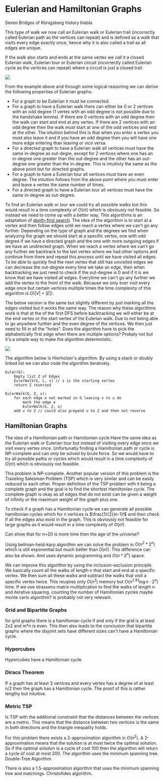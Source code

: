 
# Eulerian and Hamiltonian Graphs

<Callout type="todo">
    Seven Bridges of Königsberg history blabla
</Callout>

This type of walk we now call an Eulerian walk or Eulerian trail (incorrectly called Eulerian path as the vertices can repeat) and is defined as a 
walk that visits every edge exactly once, hence why it is also called a trail as all edges are unique.

If the walk also starts and ends at the same vertex we call it a closed Eulerian walk, Eulerian tour or Eulerian circuit (incorrectly called Eulerian cycle as the vertices can repeat) 
where a circuit is just a closed trail.

<Image 
    src="/cs/graphsEulerian.png"
    caption="Two Eulerian graphs. Note that the arrows indicate the direction of the walk and not the direction of the edges."
/>

From the example above and through some logical reasoning we can derive the following properties of Eulerian graphs:
- For a graph to be Eulerian it must be connected.
- For a graph to have a Eulerian walk there can either be 0 or 2 vertices with an odd degree (1 vertex with an odd degree is not possible due to 
the handshake lemma). If there are 0 vertices with an odd degree then the walk can start and end at any vertex. If there are 2 vertices with an odd degree 
then the walk must start at one of the odd vertices and end at the other. The intuition behind this is that when you enter a vertex you must also leave it 
and if you have an odd degree then you will have one more edge entering than leaving or vice versa.
- For a directed graph to have a Eulerian walk all vertices must have the same in-degree as out-degre, except for 2 vertices where one has an in-degree 
one greater than the out-degree and the other has an out-degree one greater than the in-degree. This is intuitivly the same as the above point but for 
directed graphs.
- For a graph to have a Eulerian tour all vertices must have an even degree. The intuition follows from the above point where you must enter and leave 
a vertex the same number of times.
- For a directed graph to have a Eulerian tour all vertices must have the same in-degree as out-degree.

To find an Eulerian walk or tour we could try all possible walks but this would result in a time complexity of $O(n!)$ which is obviously not feasible. 
So instead we need to come up with a better way. This algorithms is an adaptation of [depth-first search](/garden/cs/algd/graphsNetworks/depthFirstSearch). 
The idea of the algorithm is to start at a vertex and then follow edges until we reach a vertex where we can't go any further. 
Depending on the type of graph and the degrees we find when analyzing the graph we should start at a specific vertex, one with odd degree if we have a 
directed graph and the one with more outgoing edges if we have an undirected graph. 
When we reach a vertex where we can't go any further we backtrack to the last vertex where we had other options and continue from there and repeat 
this process until we have visited all edges. To be able to quickly find the next vertex that still has unvisited edges we can decrease the out-degree 
every time we take an edge, then when backtracking we just need to check if the out-degree is 0 and if it is we know that we have visited all edges.
Everytime we can't go any further we add the vertex to the front of the walk. Because we only ever visit every edge once but certain vertices multiple
times the time complexity of this algorithm is $O(|V| + |E|)$.

The below version is the same but slightly different by just marking all the edges visited but it works the same way. The reason why these algorithms 
work is that at the of the first DFS before backtracking we will either be at the end vertex or the start vertex of the Eulerian walk. Due to not being able 
to go anywhere further and the even degree of the vertices. We then just need to fill in all the "holes".
Does the algorithm have to pick the alphabetically first edge when there are multiple options? Probaly not but it's a simple way to make the algorithm 
deterministic.

<Image 
    src="/cs/graphsHierholzer.png"
    caption="The recursion tree of the Hierholzer's algorithm. The pink path is not the same as the recursion tree but is also a valid Eulerian walk."
/>

The algorithm below is Hierholzer's algorithm. By using a stack or doubly linked list we can also code the algorithm iteratively.

```pseudocode
Euler(G):
    Empty list Z of Edges
    EulerWalk(G, L, s) // s is the starting vertex
    return Z reversed

EulerWalk(G, Z, v):
    for each edge e not marked in G leaving v to u do
        mark the edge e
        EulerWalk(G, Z, u)
    add v to Z // could also prepend v to Z and then not reverse
```

## Hamiltonian Graphs

The idea of a Hamiltonian path or Hamiltonian cycle Have the same idea as the Eulerian walk or Eulerian tour but instead of visiting every edge once 
we visit every vertex once. Unfortunatly finding a Hamiltonian path or cycle is NP-complete and can only be solved by brute force. 
So we would have to try all possible paths or cycles which would result in a time complexity of $O(n!)$ which is obviously not feasible. 

This problem is NP-complete. Another popular version of this problem is the Traveling Salesman Problem (TSP) which is very similar and can be easily reduced to each other. Proper definition of the TSP problem with it being a complete graph and the goal is to find the shortest Hamiltonian cycle. The complete graph is okay as all edges that do not exist can be given a weight of infinity or the maximum weight of the graph plus one.

To check if a graph has a Hamiltonian cycle we can generate all possible hamiltonian cycles which for n vertices is 
$\frac{1}{2}(n-1)!$ and then check if all the edges also exist in the graph. This is obviously not feasible for large graphs as it would result in a time complexity of $O(n!)$. 

Can show that for n=20 is more time then the age of the universe?

Using bellman-held-karp algorithm we can solve the problem in $O(n^2*2^n)$ which is still exponential but much better than $O(n!)$. This difference can also be shown. And uses dynamic programming and $O(n * 2^n)$ space.

We can improve this algorithm by using the inclusion-exclusion principle. We basically count all the walks of length n that start and end at a specific vertex. We then sum all these walks and subtract the walks that visit a specific vertex twice. This reuqires only $O(n^2)$ memory but $O(n^{2.81} \log n \cdot 2^n)$ time. If we use strassens matrix 
multiplication to find the walks of length n and iterative squaring. counting the number of Hamiltonian cycles 
maybe monte carlo algorithm? Is probably not very relevant.

### Grid and Bipartite Graphs

for grid graphs there is a hamiltonian cycle if and only if the grid is at least 2x2 and m*n is even. This then also leads to the conclusion that bipartite graphs where the disjoint sets have different sizes can't have a Hamiltonian cycle.

### Hypercubes

Hypercubes have a Hamiltonian cycle.

### Diracs Theorem

If a graph has at least 3 vertices and every vertex has a degree of at least n/2 then the graph has a Hamiltonian cycle. The proof of this is rather lengthy but intuitive.

### Metric TSP

Is TSP with the additional constraint that the distances between the vertices are a metric. This means that the distance between two vertices is the same in both directions and the triangle inequality holds. 

For this problem there exists a 2-approximation algorithm in $O(n^2)$. A 2-approximation means that the solution is at most twice the optimal solution. So if the optimal solution is a cycle of cost 100 then the algorithm will return a cycle of cost at most 200. The algorithm uses the minimum spanning tree. Double-Tree Algorithm.

There is also a 1.5-approximation algorithm that uses the minimum spanning tree and matchings. Christofides algorithm.